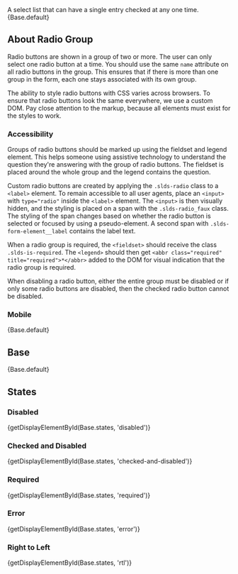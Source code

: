 
<div className="doc lead">
  A select list that can have a single entry checked at any one time.
</div>

<CodeView exampleOnly>
  {Base.default}
</CodeView>

## About Radio Group
Radio buttons are shown in a group of two or more. The user can only select one radio button at a time. You should use the same `name` attribute on all radio buttons in the group. This ensures that if there is more than one group in the form, each one stays associated with its own group.

The ability to style radio buttons with CSS varies across browsers. To ensure that radio buttons look the same everywhere, we use a custom DOM. Pay close attention to the markup, because all elements must exist for the styles to work.

### Accessibility
Groups of radio buttons should be marked up using the fieldset and legend element. This helps someone using assistive technology to understand the question they're answering with the group of radio buttons. The fieldset is placed around the whole group and the legend contains the question.

Custom radio buttons are created by applying the `.slds-radio` class to a `<label>` element. To remain accessible to all user agents, place an `<input>` with `type="radio"` inside the `<label>` element. The `<input>` is then visually hidden, and the styling is placed on a span with the `.slds-radio_faux` class. The styling of the span changes based on whether the radio button is selected or focused by using a pseudo-element. A second span with `.slds-form-element__label` contains the label text.

When a radio group is required, the `<fieldset>` should receive the class `.slds-is-required`. The `<legend>` should then get `<abbr class="required" title="required">*</abbr>` added to the DOM for visual indication that the radio group is required.

When disabling a radio button, either the entire group must be disabled or if only some radio buttons are disabled, then the checked radio button cannot be disabled.

### Mobile

<MobileBlurb patternSpecificText="radio groups will have an increased size to accommodate tapping with a finger instead of the more precise mouse cursor" />

<CodeView frameOnly hideDeviceSelector>
  {Base.default}
</CodeView>

## Base

<CodeView>
  {Base.default}
</CodeView>

## States


### Disabled

<CodeView>
  {getDisplayElementById(Base.states, 'disabled')}
</CodeView>

### Checked and Disabled

<CodeView>
  {getDisplayElementById(Base.states, 'checked-and-disabled')}
</CodeView>

### Required

<CodeView>
  {getDisplayElementById(Base.states, 'required')}
</CodeView>

### Error

<CodeView>
  {getDisplayElementById(Base.states, 'error')}
</CodeView>

### Right to Left

<CodeView>
  {getDisplayElementById(Base.states, 'rtl')}
</CodeView>
